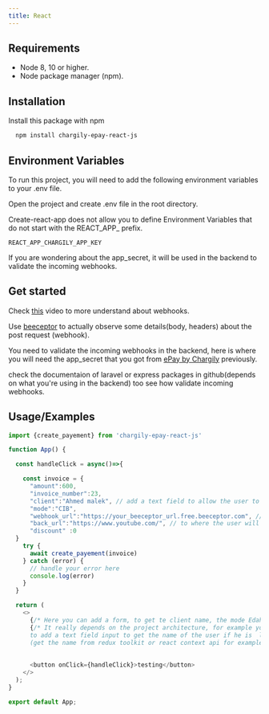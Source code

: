 ```yaml
---
title: React
---
```


## Requirements
- Node 8, 10 or higher.
- Node package manager (npm).

              
## Installation

Install this package with npm

```bash
  npm install chargily-epay-react-js
```
    
## Environment Variables
To run this project, you will need to add the following environment variables to your .env file.



Open the project and create .env file in the root directory.

Create-react-app does not allow you to define Environment Variables that do not start with the REACT_APP_ prefix.


`REACT_APP_CHARGILY_APP_KEY`

If you are wondering about the app_secret, it will be used in the backend to validate the incoming webhooks. 

## Get started

Check [this](https://youtu.be/41NOoEz3Tzc) video to more understand about webhooks.

Use [beeceptor](https://beeceptor.com) to actually observe some details(body, headers) about 
the post request (webhook).

You need to validate the incoming webhooks in the backend, here is where you will need the app_secret that you got from [ePay by Chargily](https://epay.chargily.com.dz) previously.
 
check the documentaion of laravel or express packages in github(depends on what you're using in the backend) too see how validate incoming webhooks.

## Usage/Examples

```javascript
import {create_payement} from 'chargily-epay-react-js'

function App() {

  const handleClick = async()=>{

    const invoice = {
      "amount":600,
      "invoice_number":23,
      "client":"Ahmed malek", // add a text field to allow the user to enter his name, or get it from a context api (depends on the project architecture)
      "mode":"CIB",
      "webhook_url":"https://your_beeceptor_url.free.beeceptor.com", // here is the webhook url, use beecptor to easly see the post request and it's body, you will use this in backened to save and validate the transactions.
      "back_url":"https://www.youtube.com/", // to where the user will be redirected after he finish/cancel the payement 
      "discount" :0
  }
    try {
      await create_payement(invoice)
    } catch (error) {
      // handle your error here 
      console.log(error)
    }
  }

  return (
    <>
      {/* Here you can add a form, to get te client name, the mode Edahabiya or CIB, the amount & discount */}
      {/* It really depends on the project architecture, for example you will not need 
      to add a text field input to get the name of the user if he is  logged in
      (get the name from redux toolkit or react context api for example) */}
      
      
      <button onClick={handleClick}>testing</button>
    </>
  );
}

export default App;

```